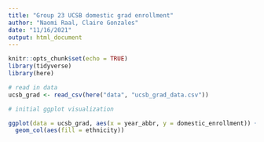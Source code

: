 ```yaml
---
title: "Group 23 UCSB domestic grad enrollment"
author: "Naomi Raal, Claire Gonzales"
date: "11/16/2021"
output: html_document
---
```


```r
knitr::opts_chunk$set(echo = TRUE)
library(tidyverse)
library(here)
```


```r
# read in data
ucsb_grad <- read_csv(here("data", "ucsb_grad_data.csv"))
```

```r
# initial ggplot visualization

ggplot(data = ucsb_grad, aes(x = year_abbr, y = domestic_enrollment)) +
  geom_col(aes(fill = ethnicity))
           
```

